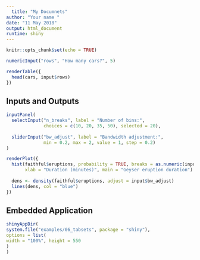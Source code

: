 ---
  title: "My Documnets"
author: "Your name "
date: "11 May 2018"
output: html_document
runtime: shiny
---

  
  ```{r setup, include=FALSE}
knitr::opts_chunk$set(echo = TRUE)
```

```{r, echo = FALSE}
numericInput("rows", "How many cars?", 5)

renderTable({
  head(cars, input$rows)
})
```


## Inputs and Outputs

```{r eruptions, echo=FALSE}
inputPanel(
  selectInput("n_breaks", label = "Number of bins:",
              choices = c(10, 20, 35, 50), selected = 20),
  
  sliderInput("bw_adjust", label = "Bandwidth adjustment:",
              min = 0.2, max = 2, value = 1, step = 0.2)
)

renderPlot({
  hist(faithful$eruptions, probability = TRUE, breaks = as.numeric(input$n_breaks),
       xlab = "Duration (minutes)", main = "Geyser eruption duration")
  
  dens <- density(faithful$eruptions, adjust = input$bw_adjust)
  lines(dens, col = "blue")
})
```

## Embedded Application

```{r tabsets, echo=FALSE}
shinyAppDir(
system.file("examples/06_tabsets", package = "shiny"),
options = list(
width = "100%", height = 550
)
)
```




